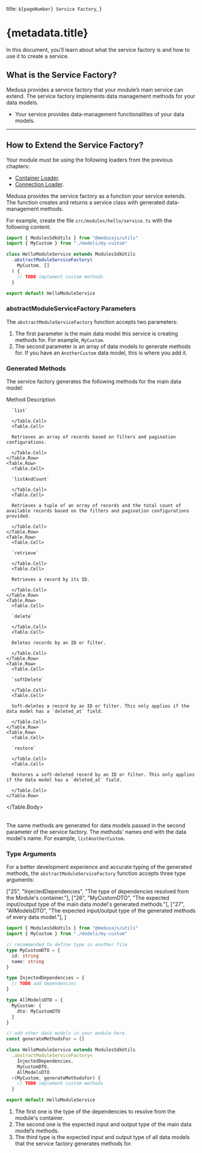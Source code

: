 
  title: `${pageNumber} Service Factory`,
}

# {metadata.title}

In this document, you’ll learn about what the service factory is and how to use it to create a service.

## What is the Service Factory?

Medusa provides a service factory that your module’s main service can extend. The service factory implements data management methods for your data models.

<Note title="Use the service factory when" type="success">

- Your service provides data-management functionalities of your data models.

</Note>

---

## How to Extend the Service Factory?

<Note type="check">

Your module must be using the following loaders from the previous chapters:

- [Container Loader](../container/page.mdx).
- [Connection Loader](../connection-loader/page.mdx).

</Note>

Medusa provides the service factory as a function your service extends. The function creates and returns a service class with generated data-management methods.

For example, create the file `src/modules/hello/service.ts` with the following content:

```ts title="src/modules/hello/service.ts"
import { ModulesSdkUtils } from "@medusajs/utils"
import { MyCustom } from "./models/my-custom"

class HelloModuleService extends ModulesSdkUtils
  .abstractModuleServiceFactory(
    MyCustom, []
  ) {
    // TODO implement custom methods
  }

export default HelloModuleService
```

### abstractModuleServiceFactory Parameters

The `abstractModuleServiceFactory` function accepts two parameters:

1. The first parameter is the main data model this service is creating methods for. For example, `MyCustom`.
2. The second parameter is an array of data models to generate methods for. If you have an `AnotherCustom` data model, this is where you add it.

### Generated Methods

The service factory generates the following methods for the main data model:

<Table>
  <Table.Header>
    <Table.Row>
      <Table.HeaderCell>Method</Table.HeaderCell>
      <Table.HeaderCell>Description</Table.HeaderCell>
    </Table.Row>
  </Table.Header>
  <Table.Body>
    <Table.Row>
      <Table.Cell>
      
      `list`

      </Table.Cell>
      <Table.Cell>
      
      Retrieves an array of records based on filters and pagination configurations.

      </Table.Cell>
    </Table.Row>
    <Table.Row>
      <Table.Cell>
      
      `listAndCount`

      </Table.Cell>
      <Table.Cell>
      
      Retrieves a tuple of an array of records and the total count of available records based on the filters and pagination configurations provided.

      </Table.Cell>
    </Table.Row>
    <Table.Row>
      <Table.Cell>
      
      `retrieve`

      </Table.Cell>
      <Table.Cell>
      
      Retrieves a record by its ID.

      </Table.Cell>
    </Table.Row>
    <Table.Row>
      <Table.Cell>
      
      `delete`

      </Table.Cell>
      <Table.Cell>
      
      Deletes records by an ID or filter.

      </Table.Cell>
    </Table.Row>
    <Table.Row>
      <Table.Cell>
      
      `softDelete`

      </Table.Cell>
      <Table.Cell>
      
      Soft-deletes a record by an ID or filter. This only applies if the data model has a `deleted_at` field.

      </Table.Cell>
    </Table.Row>
    <Table.Row>
      <Table.Cell>
      
      `restore`

      </Table.Cell>
      <Table.Cell>
      
      Restores a soft-deleted record by an ID or filter. This only applies if the data model has a `deleted_at` field.

      </Table.Cell>
    </Table.Row>
  </Table.Body>
</Table>

The same methods are generated for data models passed in the second parameter of the service factory. The methods' names end with the data model's name. For example, `listAnotherCustom`.

### Type Arguments

For a better development experience and accurate typing of the generated methods, the `abstractModuleServiceFactory` function accepts three type arguments:

  ["25", "InjectedDependencies", "The type of dependencies resolved from the Module's container."],
  ["26", "MyCustomDTO", "The expected input/output type of the main data model's generated methods."],
  ["27", "AllModelsDTO", "The expected input/output type of the generated methods of every data model."],
]

```ts title="src/modules/hello/service.ts" highlights={typeArgsHighlights}
import { ModulesSdkUtils } from "@medusajs/utils"
import { MyCustom } from "./models/my-custom"

// recommended to define type in another file
type MyCustomDTO = {
  id: string
  name: string
}

type InjectedDependencies = {
  // TODO add dependencies
}

type AllModelsDTO = {
  MyCustom: {
    dto: MyCustomDTO
  }
}

// add other data models in your module here.
const generateMethodsFor = []

class HelloModuleService extends ModulesSdkUtils
  .abstractModuleServiceFactory<
    InjectedDependencies,
    MyCustomDTO,
    AllModelsDTO
  >(MyCustom, generateMethodsFor) {
    // TODO implement custom methods
  }

export default HelloModuleService
```

1. The first one is the type of the dependencies to resolve from the module's container.
2. The second one is the expected input and output type of the main data model’s methods.
3. The third type is the expected input and output type of all data models that the service factory generates methods for.
